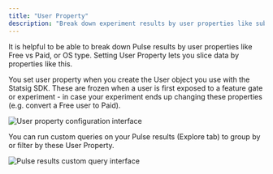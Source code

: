 ```yaml
---
title: "User Property"
description: "Break down experiment results by user properties like subscription tier or platform to gain deeper insights."
---
```


It is  helpful to be able to break down Pulse results by user properties like Free vs Paid, or OS type. Setting User Property lets you slice data by properties like this. 

You set user property when you create the User object you use with the Statsig SDK. These are frozen when a user is first exposed to a feature gate or experiment - in case your experiment ends up changing these properties (e.g. convert a Free user to Paid). 

<Frame>
  <img src="https://user-images.githubusercontent.com/31516123/226679274-01705500-48ee-44d4-8a5c-cbc49d97d0b2.png" alt="User property configuration interface" />
</Frame>

You can run custom queries on your Pulse results (Explore tab) to group by or filter by these User Property.
<Frame>
  <img src="https://user-images.githubusercontent.com/31516123/226679816-5c7d393f-80e2-4670-8978-fc607b5fbe1a.png" alt="Pulse results custom query interface" />
</Frame>
